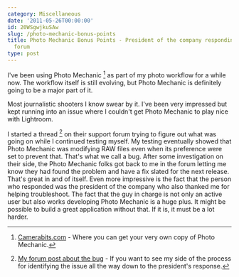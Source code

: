```yaml
---
category: Miscellaneous
date: '2011-05-26T00:00:00'
id: 20WSgwjkuSAw
slug: /photo-mechanic-bonus-points
title: Photo Mechanic Bonus Points - President of the company responding on a support
  forum
type: post
---
```


I've been using Photo Mechanic [^1] as part of my photo workflow for a while now. The workflow itself is still evolving, but Photo Mechanic is definitely going to be a major part of it. 

Most journalistic shooters I know swear by it. I've been very impressed but kept running into an issue where I couldn't get Photo Mechanic to play nice with Lightroom. 

I started a thread [^2] on their support forum trying to figure out what was going on while I continued testing myself. My testing eventually showed that Photo Mechanic was modifying RAW files even when its preference were set to prevent that. That's what we call a bug. After some investigation on their side, the Photo Mechanic folks got back to me in the forum letting me know they had found the problem and have a fix slated for the next release. That's great in and of itself. Even more impressive is the fact that the person who responded was the president of the company who also thanked me for helping troubleshoot. The fact that the guy in charge is not only an active user but also works developing Photo Mechanic is a huge plus. It might be possible to build a great application without that. If it is, it must be a lot harder. 

[^1]: [Camerabits.com](http://www.camerabits.com/site/) - Where you can
get your very own copy of Photo Mechanic. 

[^2]: [My forum post about the bug](http://forums.camerabits.com/index.php?topic=6381.0) - If you want to see my side of the process for identifying the issue all the way down to the president's response.